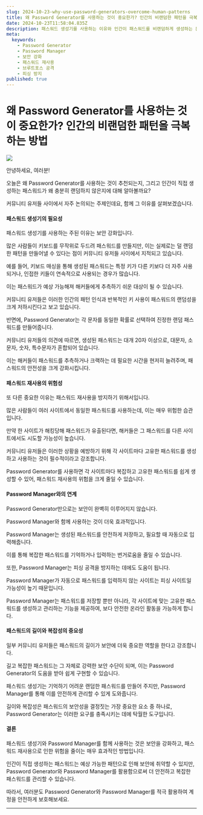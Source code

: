 ```yaml
---
slug: 2024-10-23-why-use-password-generators-overcome-human-patterns
title: 왜 Password Generator를 사용하는 것이 중요한가? 인간의 비랜덤한 패턴을 극복하는 방법
date: 2024-10-23T11:58:04.835Z
description: 패스워드 생성기를 사용하는 이유와 인간이 패스워드를 비랜덤하게 생성하는 문제점을 설명합니다. Password Manager와 함께 사용하여 보안을 강화하고 패스워드 재사용의 위험을 줄이는 방법을 알아봅니다.
meta:
  keywords:
    - Password Generator
    - Password Manager
    - 보안 강화
    - 패스워드 재사용
    - 브루트포스 공격
    - 피싱 방지
published: true
---
```


# 왜 Password Generator를 사용하는 것이 중요한가? 인간의 비랜덤한 패턴을 극복하는 방법

![](https://blogger.googleusercontent.com/img/a/AVvXsEg3GCVBAU_T57_Ru_G4pCaEoso4RWLQ1TXzf0bUG1QOxNlWv_FtfODF-p1KKKSt1R8BxyWiGJHfZ7oHGTgqtm8ut7CZ4OPjCM_oNGQAUYFgNjtUsy5PLNGlubCbKFf8lYIdsf8GhvpbVvk3re5OEJ2YqMxvFbt3BjurlrxEmXVJrKOQT1zMEEAxOkMHPVY)

안녕하세요, 여러분!

오늘은 왜 Password Generator를 사용하는 것이 추천되는지, 그리고 인간이 직접 생성하는 패스워드가 왜 충분히 랜덤하지 않은지에 대해 알아볼까요?

커뮤니티 유저들 사이에서 자주 논의되는 주제인데요, 함께 그 이유를 살펴보겠습니다.

#### 패스워드 생성기의 필요성

패스워드 생성기를 사용하는 주된 이유는 보안 강화입니다.

많은 사람들이 키보드를 무작위로 두드려 패스워드를 만들지만, 이는 실제로는 덜 랜덤한 패턴을 만들어낼 수 있다는 점이 커뮤니티 유저들 사이에서 지적되고 있습니다.

예를 들어, 키보드 매싱을 통해 생성된 패스워드는 특정 키가 다른 키보다 더 자주 사용되거나, 인접한 키들이 연속적으로 사용되는 경우가 많습니다.

이는 패스워드가 예상 가능해져 해커들에게 추측하기 쉬운 대상이 될 수 있습니다.

커뮤니티 유저들은 이러한 인간의 패턴 인식과 반복적인 키 사용이 패스워드의 랜덤성을 크게 저하시킨다고 보고 있습니다.

반면에, Password Generator는 각 문자를 동일한 확률로 선택하여 진정한 랜덤 패스워드를 만들어줍니다.

커뮤니티 유저들의 의견에 따르면, 생성된 패스워드는 대개 20자 이상으로, 대문자, 소문자, 숫자, 특수문자가 혼합되어 있습니다.

이는 해커들이 패스워드를 추측하거나 크랙하는 데 필요한 시간을 현저히 늘려주며, 패스워드의 안전성을 크게 강화시킵니다.

#### 패스워드 재사용의 위험성

또 다른 중요한 이유는 패스워드 재사용을 방지하기 위해서입니다.

많은 사람들이 여러 사이트에서 동일한 패스워드를 사용하는데, 이는 매우 위험한 습관입니다.

만약 한 사이트가 해킹당해 패스워드가 유출된다면, 해커들은 그 패스워드를 다른 사이트에서도 시도할 가능성이 높습니다.

커뮤니티 유저들은 이러한 상황을 예방하기 위해 각 사이트마다 고유한 패스워드를 생성하고 사용하는 것이 필수적이라고 강조합니다.

Password Generator를 사용하면 각 사이트마다 복잡하고 고유한 패스워드를 쉽게 생성할 수 있어, 패스워드 재사용의 위험을 크게 줄일 수 있습니다.

#### Password Manager와의 연계

Password Generator만으로는 보안이 완벽히 이루어지지 않습니다.

Password Manager와 함께 사용하는 것이 더욱 효과적입니다.

Password Manager는 생성된 패스워드를 안전하게 저장하고, 필요할 때 자동으로 입력해줍니다.

이를 통해 복잡한 패스워드를 기억하거나 입력하는 번거로움을 줄일 수 있습니다.

또한, Password Manager는 피싱 공격을 방지하는 데에도 도움이 됩니다.

Password Manager가 자동으로 패스워드를 입력하지 않는 사이트는 피싱 사이트일 가능성이 높기 때문입니다.

Password Manager는 패스워드를 저장할 뿐만 아니라, 각 사이트에 맞는 고유한 패스워드를 생성하고 관리하는 기능을 제공하여, 보다 안전한 온라인 활동을 가능하게 합니다.

#### 패스워드의 길이와 복잡성의 중요성

일부 커뮤니티 유저들은 패스워드의 길이가 보안에 더욱 중요한 역할을 한다고 강조합니다.

길고 복잡한 패스워드는 그 자체로 강력한 보안 수단이 되며, 이는 Password Generator의 도움을 받아 쉽게 구현할 수 있습니다.

패스워드 생성기는 기억하기 어려운 랜덤한 패스워드를 만들어 주지만, Password Manager를 통해 이를 안전하게 관리할 수 있게 도와줍니다.

길이와 복잡성은 패스워드의 보안성을 결정짓는 가장 중요한 요소 중 하나로, Password Generator는 이러한 요구를 충족시키는 데에 탁월한 도구입니다.

#### 결론

패스워드 생성기와 Password Manager를 함께 사용하는 것은 보안을 강화하고, 패스워드 재사용으로 인한 위험을 줄이는 매우 효과적인 방법입니다.

인간이 직접 생성하는 패스워드는 예상 가능한 패턴으로 인해 보안에 취약할 수 있지만, Password Generator와 Password Manager를 활용함으로써 더 안전하고 복잡한 패스워드를 관리할 수 있습니다.

따라서, 여러분도 Password Generator와 Password Manager를 적극 활용하여 계정을 안전하게 보호해보세요.

---

